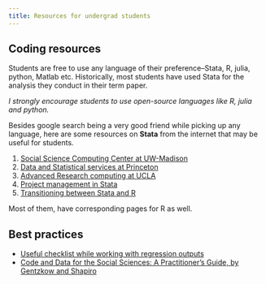 ```yaml
---
title: Resources for undergrad students
---
```


## Coding resources
Students are free to use any language of their preference--Stata, R, julia, python, Matlab etc. Historically, most students have used Stata for the analysis they conduct in their term paper. 

_I strongly encourage students to use open-source languages like R, julia and python._

Besides google search being a very good friend while picking up any language, here are some resources on **Stata** from the internet that may be useful for students. 

1. [Social Science Computing Center at UW-Madison](https://www.ssc.wisc.edu/statistics/stata/)
2. [Data and Statistical services at Princeton](https://dss.princeton.edu/training/)
3. [Advanced Research computing at UCLA](https://stats.oarc.ucla.edu/stata/)
4. [Project management in Stata](https://sscc.wisc.edu/sscc/pubs/dws/data_wrangling_stata8.htm)
5. [Transitioning between Stata and R](https://stata2r.github.io)

Most of them, have corresponding pages for R as well. 

## Best practices

- [Useful checklist while working with regression outputs](https://blogs.worldbank.org/impactevaluations/crowd-sourced-checklist-top-10-little-things-drive-us-crazy-regression-output?CID=WBW_AL_BlogNotification_EN_EXT)
- [Code and Data for the Social Sciences: A Practitioner’s Guide, by Gentzkow and Shapiro](https://scholar.harvard.edu/files/shapiro/files/codeanddata.pdf)